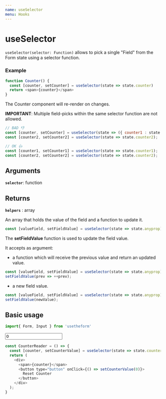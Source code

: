 ---
name: useSelector
menu: Hooks
---


# useSelector
`useSelector(selector: Function)` allows to pick a single "Field" from the Form state using a selector function.

### Example

```javascript
function Counter() {
  const [counter, setCounter] = useSelector(state => state.counter)
  return <span>{counter}</span>
}
```

The Counter component will re-render on changes.

**IMPORTANT**: Multiple field-picks within the same selector function are not allowed.

```javascript
// BAD 👎
const [counter, setCounter] = useSelector(state => ({ counter1 : state.anyprop, counter2 : state.anyprop }));
const [counter2, setCounter2] = useSelector(state => state.counter2);
```
```javascript
// OK 👍   
const [counter1, setCounter1] = useSelector(state => state.counter1);
const [counter2, setCounter2] = useSelector(state => state.counter2);
```

## Arguments

**`selector`**: function 

## Returns

**`helpers`** : array

An array that holds the value of the field and a function to update it.

```javascript
const [valueField, setFieldValue] = useSelector(state => state.anyprop);
```

The **setFieldValue** function is used to update the field value. 

It accepts as argument:

  * a function which will receive the previous value and return an updated value.

  ```javascript
  const [valueField, setFieldValue] = useSelector(state => state.anyprop);
  setFieldValue(prev => ++prev);
  ```

  * a new field value.

  ```javascript
  const [valueField, setFieldValue] = useSelector(state => state.anyprop);
  setFieldValue(newValue);
  ```

## Basic usage

```javascript
import{ Form, Input } from 'usetheform'
```

<Playground>
  <Form>
    <Input type="number" name="counter" value="0" />
    <CounterReader />
  </Form>
</Playground>


```javascript
const CounterReader = () => {
  const [counter, setCounterValue] = useSelector(state => state.counter);
  return (
    <div>
      <span>{counter}</span>
      <button type="button" onClick={() => setCounterValue(0)}>
        Reset Counter
      </button>
    </div>
  );
}
```